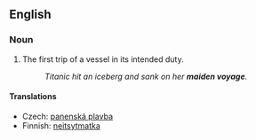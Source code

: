 ==English==

===Noun===
{{en-noun|sg=[[maiden]] [[voyage]]}}

# {{nautical}} The first trip of a vessel in its intended duty.
#:''Titanic hit an iceberg and sank on her '''maiden voyage'''.''

====Translations====
{{trans-top|first trip of a vessel}}
* Czech: [[panenská plavba]] {{f}}
* Finnish: [[neitsytmatka]]
{{trans-mid}}
{{trans-bottom}}
